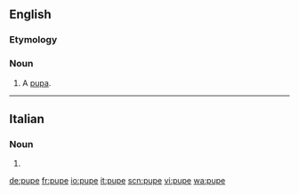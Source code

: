 ==English==

===Etymology===
{{etyl|fr|en}}

===Noun===
{{en-noun}}

# A [[pupa]].

{{Webster 1913}}

----

==Italian==

===Noun===
{{head|it|plural}} {{f}}

# {{plural of|pupa|lang=it|nocat=1}}

[[de:pupe]]
[[fr:pupe]]
[[io:pupe]]
[[it:pupe]]
[[scn:pupe]]
[[vi:pupe]]
[[wa:pupe]]